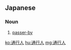 ==Japanese==
{{ja-kanjitab|つう|こう|にん|yomi=on}}

===Noun===
{{ja-noun|つうこうにん}}

# [[passer-by]]
#: {{ja-usex|'''通行人'''に１ユーロずつ配った。|'''つうこうにん''' に いち ユーロ-ずつ くばった。|He handed out one euro each to passer-by.}}

[[ko:通行人]]
[[hu:通行人]]
[[mg:通行人]]